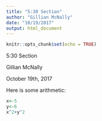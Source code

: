 ```yaml
---
title: "5:30 Section"
author: "Gillian McNally"
date: "10/19/2017"
output: html_document
---
```


```r
knitr::opts_chunk$set(echo = TRUE)
```

5:30 Section

Gillian McNally

October 19th, 2017

Here is some arithmetic:

```r
x<-5
y<-6
x^2+y^2
```

